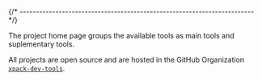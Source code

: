 
{/* ------------------------------------------------------------------------ */}

The project home page groups the available tools as main tools
and suplementary tools.

All projects are open source and are hosted in the GitHub Organization
[`xpack-dev-tools`](https://github.com/xpack-dev-tools/).

